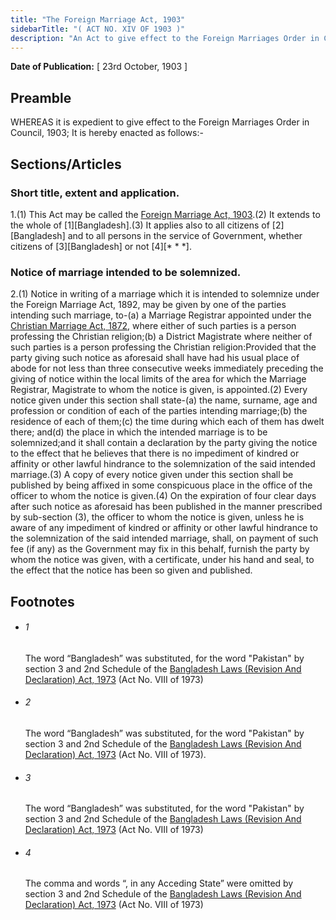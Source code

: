 ```yaml
---
title: "The Foreign Marriage Act, 1903"
sidebarTitle: "( ACT NO. XIV OF 1903 )"
description: "An Act to give effect to the Foreign Marriages Order in Council, 1903."
---
```


**Date of Publication:** [ 23rd October, 1903 ]

## Preamble

WHEREAS it is expedient to give effect to the Foreign Marriages Order in Council, 1903; It is hereby enacted as follows:-

## Sections/Articles

### Short title, extent and application.

1.(1) This Act may be called the [Foreign Marriage Act, 1903](/act-83.html "Foreign Marriage Act, 1903").(2) It extends to the whole of [1][Bangladesh].(3) It applies also to all citizens of [2][Bangladesh] and to all persons in the service of Government, whether citizens of [3][Bangladesh] or not [4][\* \* \*].

### Notice of marriage intended to be solemnized.

2.(1) Notice in writing of a marriage which it is intended to solemnize under the Foreign Marriage Act, 1892, may be given by one of the parties intending such marriage, to-(a) a Marriage Registrar appointed under the [Christian Marriage Act, 1872](/act-27.html "Christian Marriage Act, 1872"), where either of such parties is a person professing the Christian religion;(b) a District Magistrate where neither of such parties is a person professing the Christian religion:Provided that the party giving such notice as aforesaid shall have had his usual place of abode for not less than three consecutive weeks immediately preceding the giving of notice within the local limits of the area for which the Marriage Registrar, Magistrate to whom the notice is given, is appointed.(2) Every notice given under this section shall state-(a) the name, surname, age and profession or condition of each of the parties intending marriage;(b) the residence of each of them;(c) the time during which each of them has dwelt there; and(d) the place in which the intended marriage is to be solemnized;and it shall contain a declaration by the party giving the notice to the effect that he believes that there is no impediment of kindred or affinity or other lawful hindrance to the solemnization of the said intended marriage.(3) A copy of every notice given under this section shall be published by being affixed in some conspicuous place in the office of the officer to whom the notice is given.(4) On the expiration of four clear days after such notice as aforesaid has been published in the manner prescribed by sub-section (3), the officer to whom the notice is given, unless he is aware of any impediment of kindred or affinity or other lawful hindrance to the solemnization of the said intended marriage, shall, on payment of such fee (if any) as the Government may fix in this behalf, furnish the party by whom the notice was given, with a certificate, under his hand and seal, to the effect that the notice has been so given and published.

## Footnotes

- ###### 1

  The word “Bangladesh” was substituted, for the word "Pakistan" by section 3 and 2nd Schedule of the [Bangladesh Laws (Revision And Declaration) Act, 1973](/act-430.html "Bangladesh Laws (Revision And Declaration) Act, 1973") (Act No. VIII of 1973)

- ###### 2

  The word “Bangladesh” was substituted, for the word "Pakistan" by section 3 and 2nd Schedule of the [Bangladesh Laws (Revision And Declaration) Act, 1973](/act-430.html "Bangladesh Laws (Revision And Declaration) Act, 1973") (Act No. VIII of 1973).

- ###### 3

  The word “Bangladesh” was substituted, for the word "Pakistan" by section 3 and 2nd Schedule of the [Bangladesh Laws (Revision And Declaration) Act, 1973](/act-430.html "Bangladesh Laws (Revision And Declaration) Act, 1973") (Act No. VIII of 1973)

- ###### 4

  The comma and words “, in any Acceding State” were omitted by section 3 and 2nd Schedule of the [Bangladesh Laws (Revision And Declaration) Act, 1973](/act-430.html "Bangladesh Laws (Revision And Declaration) Act, 1973") (Act No. VIII of 1973)
